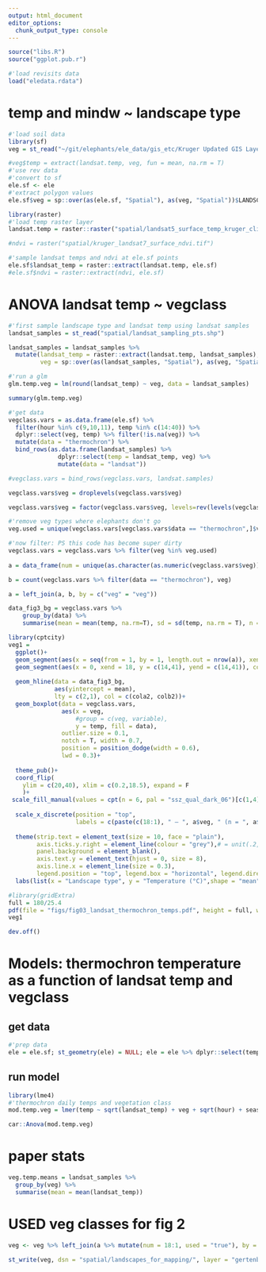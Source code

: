 ```yaml
---
output: html_document
editor_options: 
  chunk_output_type: console
---
```

```r
source("libs.R")
source("ggplot.pub.r")
```

```r
#'load revisits data
load("eledata.rdata")
```

# temp and mindw ~ landscape type

```r
#'load soil data
library(sf)
veg = st_read("~/git/elephants/ele_data/gis_etc/Kruger Updated GIS Layers/landscapes_gertenbach1983.shp")

#veg$temp = extract(landsat.temp, veg, fun = mean, na.rm = T)
#'use rev data
#'convert to sf
ele.sf <- ele
#'extract polygon values
ele.sf$veg = sp::over(as(ele.sf, "Spatial"), as(veg, "Spatial"))$LANDSCAPE
```

```r
library(raster)
#'load temp raster layer
landsat.temp = raster::raster("spatial/landsat5_surface_temp_kruger_clip.tif")

#ndvi = raster("spatial/kruger_landsat7_surface_ndvi.tif")

#'sample landsat temps and ndvi at ele.sf points
ele.sf$landsat_temp = raster::extract(landsat.temp, ele.sf)
#ele.sf$ndvi = raster::extract(ndvi, ele.sf)
```

# ANOVA landsat temp ~ vegclass

```r
#'first sample landscape type and landsat temp using landsat samples
landsat_samples = st_read("spatial/landsat_sampling_pts.shp")

landsat_samples = landsat_samples %>% 
  mutate(landsat_temp = raster::extract(landsat.temp, landsat_samples),
         veg = sp::over(as(landsat_samples, "Spatial"), as(veg, "Spatial"))$LANDSCAPE)

#'run a glm
glm.temp.veg = lm(round(landsat_temp) ~ veg, data = landsat_samples)

summary(glm.temp.veg)
```

```r
#'get data
vegclass.vars = as.data.frame(ele.sf) %>% 
  filter(hour %in% c(9,10,11), temp %in% c(14:40)) %>% 
  dplyr::select(veg, temp) %>% filter(!is.na(veg)) %>% 
  mutate(data = "thermochron") %>% 
  bind_rows(as.data.frame(landsat_samples) %>% 
              dplyr::select(temp = landsat_temp, veg) %>% 
              mutate(data = "landsat"))

#vegclass.vars = bind_rows(vegclass.vars, landsat.samples)

vegclass.vars$veg = droplevels(vegclass.vars$veg)

vegclass.vars$veg = factor(vegclass.vars$veg, levels=rev(levels(vegclass.vars$veg)))

#'remove veg types where elephants don't go
veg.used = unique(vegclass.vars[vegclass.vars$data == "thermochron",]$veg)

#'now filter: PS this code has become super dirty
vegclass.vars = vegclass.vars %>% filter(veg %in% veg.used)
  
a = data_frame(num = unique(as.character(as.numeric(vegclass.vars$veg))), y = -2, variable = "mindw", veg = (unique(vegclass.vars$veg))) %>% arrange(veg)

b = count(vegclass.vars %>% filter(data == "thermochron"), veg)

a = left_join(a, b, by = c("veg" = "veg"))
```

```r
data_fig3_bg = vegclass.vars %>% 
    group_by(data) %>% 
    summarise(mean = mean(temp, na.rm=T), sd = sd(temp, na.rm = T), n = length(temp)) %>% mutate(ci = qnorm(0.975)*sd/sqrt(n))
```


```r
library(cptcity)
veg1 = 
  ggplot()+
  geom_segment(aes(x = seq(from = 1, by = 1, length.out = nrow(a)), xend = seq(from = 1, by = 1, length.out = nrow(a)), y = 20, yend = 40), lwd = 10, col = rep(c("grey95","white"),nrow(a)/2))+
  geom_segment(aes(x = 0, xend = 18, y = c(14,41), yend = c(14,41)), col = "grey", lwd = 0.3)+
  
  geom_hline(data = data_fig3_bg, 
             aes(yintercept = mean),
             lty = c(2,1), col = c(cola2, colb2))+
  geom_boxplot(data = vegclass.vars,
               aes(x = veg, 
                   #group = c(veg, variable), 
                   y = temp, fill = data), 
               outlier.size = 0.1, 
               notch = T, width = 0.7, 
               position = position_dodge(width = 0.6),
               lwd = 0.3)+
  
  theme_pub()+
  coord_flip(
    ylim = c(20,40), xlim = c(0.2,18.5), expand = F
    )+
 scale_fill_manual(values = cpt(n = 6, pal = "ssz_qual_dark_06")[c(1,4)],labels = c("LANDSAT-5","Thermochron"))+
    
  scale_x_discrete(position = "top",
                   labels = c(paste(c(18:1), " – ", a$veg, " (n = ", a$n, ")", sep = "")))+
    
  theme(strip.text = element_text(size = 10, face = "plain"),
        axis.ticks.y.right = element_line(colour = "grey"),# = unit(.2, "cm"),
        panel.background = element_blank(),
        axis.text.y = element_text(hjust = 0, size = 8),
        axis.line.x = element_line(size = 0.3),
        legend.position = "top", legend.box = "horizontal", legend.direction = "horizontal",legend.key = element_blank(), legend.justification = "right")+
  labs(list(x = "Landscape type", y = "Temperature (°C)",shape = "mean", fill = NULL, colour = NULL))
```

```r
#library(gridExtra)
full = 180/25.4
pdf(file = "figs/fig03_landsat_thermochron_temps.pdf", height = full, width = full)
veg1

dev.off()
```

# Models: thermochron temperature as a function of landsat temp and vegclass

## get data

```r

#'prep data
ele = ele.sf; st_geometry(ele) = NULL; ele = ele %>% dplyr::select(temp, veg, id, hour, season2, landsat_temp, mindw) %>% mutate(id = as.factor(id)) %>% filter(hour %in% 8:10)
```

## run model

```r
library(lme4)
#'thermochron daily temps and vegetation class
mod.temp.veg = lmer(temp ~ sqrt(landsat_temp) + veg + sqrt(hour) + season2 + (1|id), data = ele)

car::Anova(mod.temp.veg)
```

# paper stats

```r
veg.temp.means = landsat_samples %>% 
  group_by(veg) %>% 
  summarise(mean = mean(landsat_temp))
```

# USED veg classes for fig 2

```r
veg <- veg %>% left_join(a %>% mutate(num = 18:1, used = "true"), by = c("LANDSCAPE" = "veg"))

st_write(veg, dsn = "spatial/landscapes_for_mapping/", layer = "gertenbach_veg", driver = "ESRI Shapefile")
```

